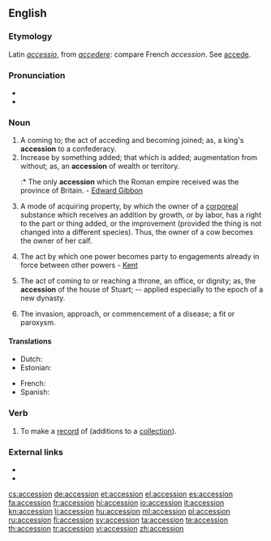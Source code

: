 ==English==

===Etymology===
Latin ''[[accessio]]'', from ''[[accedere]]'': compare French ''accession''. See [[accede]].

===Pronunciation===
* {{audio|En-us-accession.ogg|audio (US)}}
* {{IPA|/əkˈsɛʃən/}}

===Noun===
{{en-noun}}

# A coming to; the act of acceding and becoming joined; as, a king's '''accession''' to a confederacy.
# Increase by something added; that which is added; augmentation from without; as, an '''accession''' of wealth or territory.
#:* The only '''accession''' which the Roman empire received was the province of Britain. - [[w:Edward Gibbon|Edward Gibbon]]
# {{legal}} A mode of acquiring property, by which the owner of a [[corporeal]] substance which receives an addition by growth, or by labor, has a right to the part or thing added, or the improvement (provided the thing is not changed into a different species).  Thus, the owner of a cow becomes the owner of her calf.
# {{legal}} The act by which one power becomes party to engagements already in force between other powers - [[Kent]]
# The act of coming to or reaching a throne, an office, or dignity; as, the '''accession''' of the house of Stuart; -- applied especially to the epoch of a new dynasty.
# {{medicine}} The invasion, approach, or commencement of a disease; a fit or paroxysm.

====Translations====
{{trans-top|a coming to}}
* Dutch: {{t+|nl|toetreding|f}}
* Estonian: {{t|et|ühinemine}}
{{trans-mid}}
* French: {{t|fr|accession}}
* Spanish: {{t|es|ascenso|f}}
{{trans-bottom}}

===Verb===
{{en-verb}}

# {{transitive}} To make a [[record]] of (additions to a [[collection]]).

===External links===
* {{R:OneLook}}
* {{R:Webster 1913}}

[[cs:accession]]
[[de:accession]]
[[et:accession]]
[[el:accession]]
[[es:accession]]
[[fa:accession]]
[[fr:accession]]
[[hi:accession]]
[[io:accession]]
[[it:accession]]
[[kn:accession]]
[[li:accession]]
[[hu:accession]]
[[ml:accession]]
[[pl:accession]]
[[ru:accession]]
[[fi:accession]]
[[sv:accession]]
[[ta:accession]]
[[te:accession]]
[[th:accession]]
[[tr:accession]]
[[vi:accession]]
[[zh:accession]]
